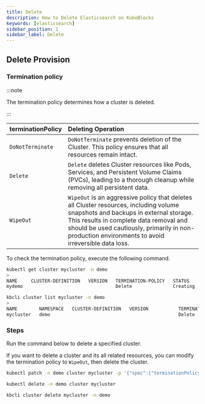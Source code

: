 ```yaml
---
title: Delete
description: How to Delete Elasticsearch on KubeBlocks
keywords: [elasticsearch]
sidebar_position: 1
sidebar_label: Delete
---
```



## Delete Provision

### Termination policy

:::note

The termination policy determines how a cluster is deleted.

:::

| **terminationPolicy** | **Deleting Operation**                           |
|:----------------------|:-------------------------------------------------|
| `DoNotTerminate`      | `DoNotTerminate` prevents deletion of the Cluster. This policy ensures that all resources remain intact.       |
| `Delete`              | `Delete` deletes Cluster resources like Pods, Services, and Persistent Volume Claims (PVCs), leading to a thorough cleanup while removing all persistent data.   |
| `WipeOut`             | `WipeOut` is an aggressive policy that deletes all Cluster resources, including volume snapshots and backups in external storage. This results in complete data removal and should be used cautiously, primarily in non-production environments to avoid irreversible data loss.  |

To check the termination policy, execute the following command.

<Tabs>

<TabItem value="kubectl" label="kubectl" default>

```bash
kubectl get cluster mycluster -n demo
>
NAME     CLUSTER-DEFINITION   VERSION   TERMINATION-POLICY   STATUS     AGE
mydemo                                  Delete               Creating   27m
```

</TabItem>

<TabItem value="kbcli" label="kbcli">

```bash
kbcli cluster list mycluster -n demo
>
NAME        NAMESPACE   CLUSTER-DEFINITION   VERSION           TERMINATION-POLICY   STATUS    CREATED-TIME
mycluster   demo                                               Delete               Running   Sep 27,2024 11:42 UTC+0800
```

</TabItem>

</Tabs>

### Steps

Run the command below to delete a specified cluster.

<Tabs>

<TabItem value="kubectl" label="kubectl" default>

If you want to delete a cluster and its all related resources, you can modify the termination policy to `WipeOut`, then delete the cluster.

```bash
kubectl patch -n demo cluster mycluster -p '{"spec":{"terminationPolicy":"WipeOut"}}' --type="merge"

kubectl delete -n demo cluster mycluster
```

</TabItem>

<TabItem value="kbcli" label="kbcli">

```bash
kbcli cluster delete mycluster -n demo
```

</TabItem>

</Tabs>
